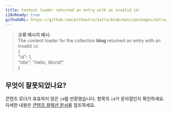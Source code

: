 ```yaml
---
title: Content loader returned an entry with an invalid id.
i18nReady: true
githubURL: https://github.com/withastro/astro/blob/main/packages/astro/src/core/errors/errors-data.ts
---
```


> **오류 메시지 예시:**<br/>
The content loader for the collection **blog** returned an entry with an invalid `id`:<br/>
&#123;<br/>
  "id": 1,<br/>
  "title": "Hello, World!"<br/>
&#125;

## 무엇이 잘못되었나요?
콘텐츠 로더가 유효하지 않은 `id`를 반환했습니다.
항목의 `id`가 문자열인지 확인하세요.
자세한 내용은 [콘텐츠 컬렉션 문서](/ko/guides/content-collections/)를 참조하세요.
